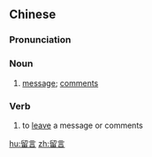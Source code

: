 ==Chinese==
{{zh-forms}}

===Pronunciation===
{{zh-pron
|m=liúyán
|c=lau4 jin4
|mn=liû-giân
|cat=n,v
}}

===Noun===
{{zh-noun}}

# [[message]]; [[comment]]s {{qualifier|in writing or by voice mail}}

===Verb===
{{zh-verb}}

# to [[leave]] a message or comments {{qualifier|in writing or by voice mail}}

[[hu:留言]]
[[zh:留言]]